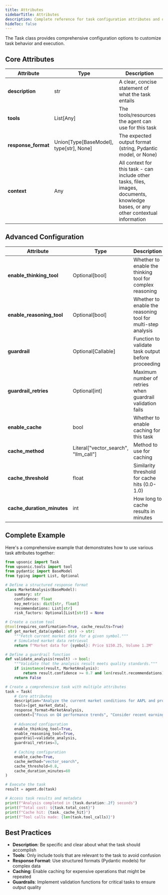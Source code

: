 ```yaml
---
title: Attributes
sidebarTitle: Attributes
description: Complete reference for task configuration attributes and options
hideToc: false
---
```


The Task class provides comprehensive configuration options to customize task behavior and execution.

## Core Attributes

| Attribute            | Type                                          | Description                                                     |
| -------------------- | --------------------------------------------- | --------------------------------------------------------------- |
| **description**      | str                                           | A clear, concise statement of what the task entails             |
| **tools**            | List\[Any\]                                   | The tools/resources the agent can use for this task             |
| **response_format**  | Union\[Type\[BaseModel\], type\[str\], None\] | The expected output format (string, Pydantic model, or None)    |
| **context**          | Any                                           | All context for this task - can include other tasks, files, images, documents, knowledge bases, or any other contextual information |

## Advanced Configuration

| Attribute                    | Type                                     | Description                                                  |
| ---------------------------- | ---------------------------------------- | ------------------------------------------------------------ |
| **enable_thinking_tool**     | Optional\[bool\]                         | Whether to enable the thinking tool for complex reasoning    |
| **enable_reasoning_tool**    | Optional\[bool\]                         | Whether to enable the reasoning tool for multi-step analysis |
| **guardrail**                | Optional\[Callable\]                     | Function to validate task output before proceeding           |
| **guardrail_retries**        | Optional\[int\]                          | Maximum number of retries when guardrail validation fails    |
| **enable_cache**             | bool                                     | Whether to enable caching for this task                      |
| **cache_method**             | Literal\["vector_search", "llm_call"\]   | Method to use for caching                                    |
| **cache_threshold**          | float                                    | Similarity threshold for cache hits (0.0-1.0)                |
| **cache_duration_minutes**   | int                                      | How long to cache results in minutes                         |

## Complete Example

Here's a comprehensive example that demonstrates how to use various task attributes together:

```python
from upsonic import Task
from upsonic.tools import tool
from pydantic import BaseModel
from typing import List, Optional

# Define a structured response format
class MarketAnalysis(BaseModel):
    summary: str
    confidence: float
    key_metrics: dict[str, float]
    recommendations: List[str]
    risk_factors: Optional[List[str]] = None

# Create a custom tool
@tool(requires_confirmation=True, cache_results=True)
def get_market_data(symbol: str) -> str:
    """Fetch current market data for a given symbol."""
    # Simulated market data retrieval
    return f"Market data for {symbol}: Price $150.25, Volume 1.2M"

# Define a guardrail function
def validate_analysis(result) -> bool:
    """Validate that the analysis result meets quality standards."""
    if isinstance(result, MarketAnalysis):
        return result.confidence >= 0.7 and len(result.recommendations) > 0
    return False

# Create a comprehensive task with multiple attributes
task = Task(
    # Core attributes
    description="Analyze the current market conditions for AAPL and provide investment recommendations",
    tools=[get_market_data],
    response_format=MarketAnalysis,
    context=["Focus on Q4 performance trends", "Consider recent earnings reports", "market_chart.png"],
    
    # Advanced configuration
    enable_thinking_tool=True,
    enable_reasoning_tool=True,
    guardrail=validate_analysis,
    guardrail_retries=3,
    
    # Caching configuration
    enable_cache=True,
    cache_method="vector_search",
    cache_threshold=0.8,
    cache_duration_minutes=60
)

# Execute the task
result = agent.do(task)

# Access task results and metadata
print(f"Analysis completed in {task.duration:.2f} seconds")
print(f"Total cost: ${task.total_cost}")
print(f"Cache hit: {task._cache_hit}")
print(f"Tool calls made: {len(task.tool_calls)}")
```

## Best Practices

- **Description**: Be specific and clear about what the task should accomplish
- **Tools**: Only include tools that are relevant to the task to avoid confusion
- **Response Format**: Use structured formats (Pydantic models) for complex data
- **Caching**: Enable caching for expensive operations that might be repeated
- **Guardrails**: Implement validation functions for critical tasks to ensure output quality
